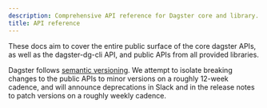 ```yaml
---
description: Comprehensive API reference for Dagster core and library.
title: API reference
---
```


These docs aim to cover the entire public surface of the core dagster APIs, as well as the dagster-dg-cli API, and public APIs from all provided libraries.

Dagster follows [semantic versioning](https://semver.org/). We attempt to isolate breaking changes to the public APIs to minor versions on a roughly 12-week cadence, and will announce deprecations in Slack and in the release notes to patch versions on a roughly weekly cadence.
